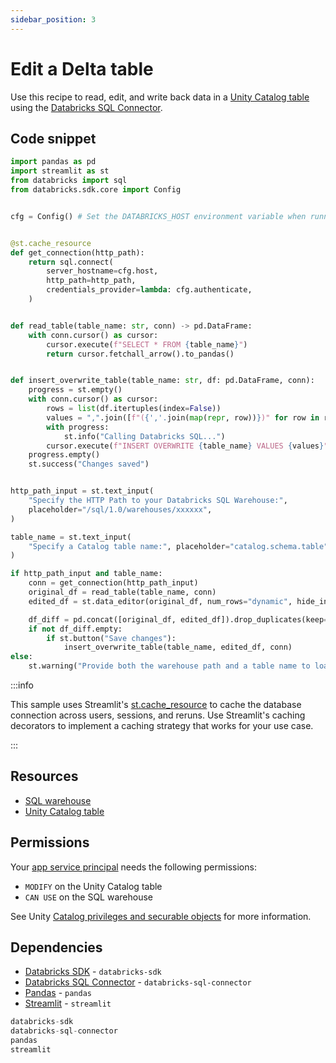 ```yaml
---
sidebar_position: 3
---
```


# Edit a Delta table

Use this recipe to read, edit, and write back data in a [Unity Catalog table](https://docs.databricks.com/aws/en/tables/) using the [Databricks SQL Connector](https://docs.databricks.com/en/dev-tools/python-sql-connector.html).

## Code snippet

```python title="app.py"
import pandas as pd
import streamlit as st
from databricks import sql
from databricks.sdk.core import Config


cfg = Config() # Set the DATABRICKS_HOST environment variable when running locally


@st.cache_resource
def get_connection(http_path):
    return sql.connect(
        server_hostname=cfg.host,
        http_path=http_path,
        credentials_provider=lambda: cfg.authenticate,
    )


def read_table(table_name: str, conn) -> pd.DataFrame:
    with conn.cursor() as cursor:
        cursor.execute(f"SELECT * FROM {table_name}")
        return cursor.fetchall_arrow().to_pandas()


def insert_overwrite_table(table_name: str, df: pd.DataFrame, conn):
    progress = st.empty()
    with conn.cursor() as cursor:
        rows = list(df.itertuples(index=False))
        values = ",".join([f"({','.join(map(repr, row))})" for row in rows])
        with progress:
            st.info("Calling Databricks SQL...")
        cursor.execute(f"INSERT OVERWRITE {table_name} VALUES {values}")
    progress.empty()
    st.success("Changes saved")


http_path_input = st.text_input(
    "Specify the HTTP Path to your Databricks SQL Warehouse:",
    placeholder="/sql/1.0/warehouses/xxxxxx",
)

table_name = st.text_input(
    "Specify a Catalog table name:", placeholder="catalog.schema.table"
)

if http_path_input and table_name:
    conn = get_connection(http_path_input)
    original_df = read_table(table_name, conn)
    edited_df = st.data_editor(original_df, num_rows="dynamic", hide_index=True)

    df_diff = pd.concat([original_df, edited_df]).drop_duplicates(keep=False)
    if not df_diff.empty:
        if st.button("Save changes"):
            insert_overwrite_table(table_name, edited_df, conn)
else:
    st.warning("Provide both the warehouse path and a table name to load data.")
```

:::info

This sample uses Streamlit's [st.cache_resource](https://docs.streamlit.io/develop/concepts/architecture/caching#stcache_resource) to cache the database connection across users, sessions, and reruns. Use Streamlit's caching decorators to implement a caching strategy that works for your use case.

:::

## Resources

- [SQL warehouse](https://docs.databricks.com/aws/en/compute/sql-warehouse/)
- [Unity Catalog table](https://docs.databricks.com/aws/en/tables/)

## Permissions

Your [app service principal](https://docs.databricks.com/aws/en/dev-tools/databricks-apps/#how-does-databricks-apps-manage-authorization) needs the following permissions:

- `MODIFY` on the Unity Catalog table
- `CAN USE` on the SQL warehouse

See Unity [Catalog privileges and securable objects](https://docs.databricks.com/aws/en/data-governance/unity-catalog/manage-privileges/privileges) for more information.

## Dependencies

- [Databricks SDK](https://pypi.org/project/databricks-sdk/) - `databricks-sdk`
- [Databricks SQL Connector](https://pypi.org/project/databricks-sql-connector/) - `databricks-sql-connector`
- [Pandas](https://pypi.org/project/pandas/) - `pandas`
- [Streamlit](https://pypi.org/project/streamlit/) - `streamlit`

```python title="requirements.txt"
databricks-sdk
databricks-sql-connector
pandas
streamlit
```
